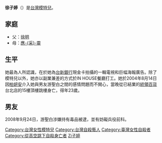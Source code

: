 {{Unreferenced|time=2021-04-04T13:10:37+00:00}}
{{藝人
| 姓名 = 徐子婷
| 本名 = 
| 類型 = 模特兒
| 圖片 = 
| 圖片簡介 = 
| 圖片尺寸 = 
| 羅馬拼音 = 
| 國籍 = {{ROC}}
| 出生日期 = {{birth date|1981|7|17}}  
| 出生地點 = {{TWN}}
| 逝世日期 = {{death date and age|2004|8|14|1981|7|17}}
| 逝世地點 = {{ROC|臺北市}}[[大安區_(臺北市)|大安區]]
| 配偶 = 
| 父母 = [[徐明_(演员)|徐明]]（父）<br>[[應采靈|應-{采}-靈]]（母）
| 教育程度 = 
}}

'''徐子婷'''（{{bd|1981年|7月17日|2004年|8月14日|catIdx=X徐}}）是[[台灣|台灣]][[模特兒|模特兒]]。

==家庭==
*父：[[徐明_(演员)|徐明]]
*母：[[應采靈|應-{采}-靈]]

==生平==
她最為人所認識，在於她為[[台新銀行|台新銀行]]現金卡拍攝的一輯電視和巨幅海報廣告。除了模特兒以外，她亦以副業兼差的方式於IN HOUSE餐廳打工。她於2004年8月14日因[[柏妍安|柏妍安]]介入她與男友游聖白之間的感情問題而不開心，當晚從已結業的[[統領百貨|統領百貨]]台北店的15樓頂樓跳樓身亡，得年23歲。

==男友==
2008年9月24日，游聖白涉嫌持有毒品被逮，並有妨礙兵役前科。

{{TW-enter-bio-stub}}

{{DEFAULTSORT:Xu 徐子婷}}
[[Category:台灣女性模特兒|Category:台灣女性模特兒]]
[[Category:台灣自殺藝人|Category:台灣自殺藝人]]
[[Category:臺灣女性自殺者|Category:臺灣女性自殺者]]
[[Category:從高空跳下自殺身亡者|Category:從高空跳下自殺身亡者]]
[[Category:徐姓|Zi子婷]]